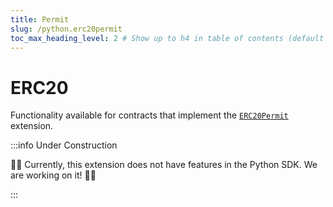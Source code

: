```yaml
---
title: Permit
slug: /python.erc20permit
toc_max_heading_level: 2 # Show up to h4 in table of contents (default is up to h3)
---
```


# ERC20

Functionality available for contracts that implement the [`ERC20Permit`](/solidity/extensions/erc20permit) extension.

:::info Under Construction

🚧👷 Currently, this extension does not have features in the Python SDK. We are working on it! 🚧👷

:::
